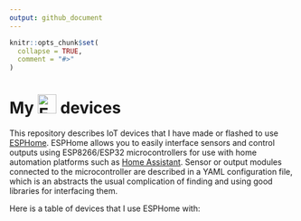 ```yaml
---
output: github_document
---
```


<!-- README.md is generated from README.Rmd. Please edit that file -->

```r
knitr::opts_chunk$set(
  collapse = TRUE,
  comment = "#>"
)
```

# My <img src='esphome.svg' alt='ESPHome' style="height:1.2em;margin-bottom:-0.25em" /> devices 

This repository describes IoT devices that I have made or flashed to use [ESPHome](https://esphome.io/). ESPHome allows you to easily interface sensors and control outputs using ESP8266/ESP32 microcontrollers for use with home automation platforms such as [Home Assistant](https://www.home-assistant.io/). Sensor or output modules connected to the microcontroller are described in a YAML configuration file, which is an abstracts the usual complication of finding and using good libraries for interfacing them.

Here is a table of devices that I use ESPHome with:
